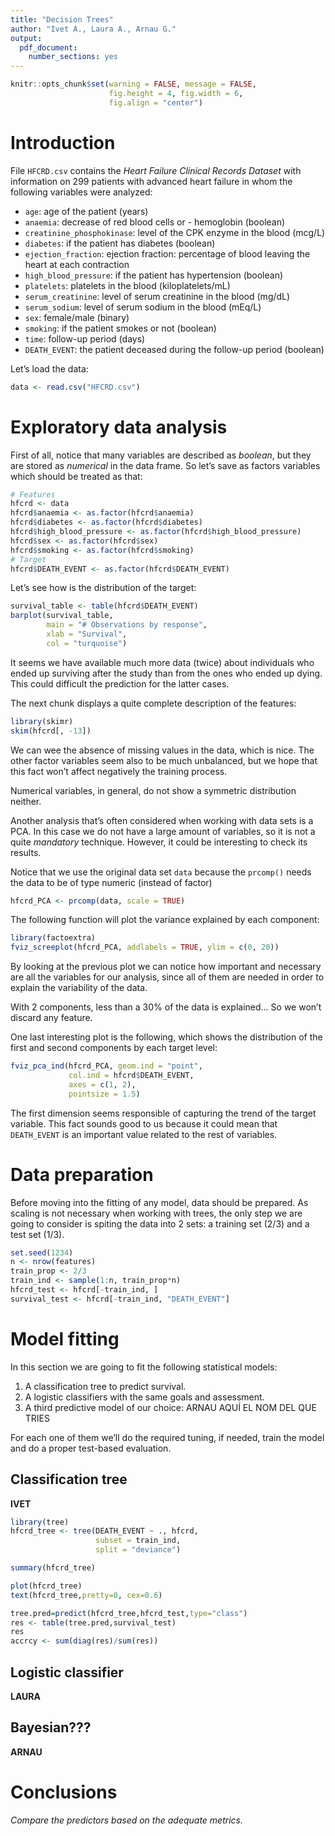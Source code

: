 ```yaml
---
title: "Decision Trees"
author: "Ivet A., Laura A., Arnau G."
output:
  pdf_document:
    number_sections: yes
---
```


```r
knitr::opts_chunk$set(warning = FALSE, message = FALSE,
                      fig.height = 4, fig.width = 6,
                      fig.align = "center")
```

# Introduction

File `HFCRD.csv` contains the *Heart Failure Clinical Records Dataset* with information on 299 patients with advanced heart failure in whom the following variables were analyzed:

- `age`: age of the patient (years)
- `anaemia`: decrease of red blood cells or - hemoglobin (boolean)
- `creatinine_phosphokinase`: level of the CPK enzyme in the blood $(\mathrm{mcg} / \mathrm{L})$
- `diabetes`: if the patient has diabetes (boolean)
- `ejection_fraction`: ejection fraction: percentage of blood leaving the heart at each contraction
- `high_blood_pressure`: if the patient has hypertension (boolean)
- `platelets`: platelets in the blood (kiloplatelets/mL)
- `serum_creatinine`: level of serum creatinine in the blood $(\mathrm{mg} / \mathrm{dL})$
- `serum_sodium`: level of serum sodium in the blood $(\mathrm{mEq} / \mathrm{L})$
- `sex`: female/male (binary)
- `smoking`: if the patient smokes or not (boolean)
- `time`: follow-up period (days)
- `DEATH_EVENT`: the patient deceased during the follow-up period (boolean)

Let's load the data:

```r
data <- read.csv("HFCRD.csv")
```

# Exploratory data analysis

First of all, notice that many variables are described as *boolean*, but they are stored as *numerical* in the data frame. So let's save as factors variables which should be treated as that:

```r
# Features
hfcrd <- data
hfcrd$anaemia <- as.factor(hfcrd$anaemia)
hfcrd$diabetes <- as.factor(hfcrd$diabetes)
hfcrd$high_blood_pressure <- as.factor(hfcrd$high_blood_pressure)
hfcrd$sex <- as.factor(hfcrd$sex)
hfcrd$smoking <- as.factor(hfcrd$smoking)
# Target
hfcrd$DEATH_EVENT <- as.factor(hfcrd$DEATH_EVENT)
```

Let's see how is the distribution of the target:

```r
survival_table <- table(hfcrd$DEATH_EVENT)
barplot(survival_table, 
        main = "# Observations by response", 
        xlab = "Survival", 
        col = "turquoise")
```

It seems we have available much more data (twice) about individuals who ended up surviving after the study than from the ones who ended up dying. This could difficult the prediction for the latter cases.

The next chunk displays a quite complete description of the features:

```r
library(skimr)
skim(hfcrd[, -13])
```

We can wee the absence of missing values in the data, which is nice. The other factor variables seem also to be much unbalanced, but we hope that this fact won't affect negatively the training process.

Numerical variables, in general, do not show a symmetric distribution neither.

Another analysis that's often considered when working with data sets is a PCA. In this case we do not have a large amount of variables, so it is not a quite *mandatory* technique. However, it could be interesting to check its results.

Notice that we use the original data set `data` because the `prcomp()` needs the data to be of type numeric (instead of factor)

```r
hfcrd_PCA <- prcomp(data, scale = TRUE)
```

The following function will plot the variance explained by each component:

```r
library(factoextra)
fviz_screeplot(hfcrd_PCA, addlabels = TRUE, ylim = c(0, 20))
```

By looking at the previous plot we can notice how important and necessary are all the variables for our analysis, since all of them are needed in order to explain the variability of the data.

With 2 components, less than a 30\% of the data is explained... So we won't discard any feature.

One last interesting plot is the following, which shows the distribution of the first and second components by each target level:

```r
fviz_pca_ind(hfcrd_PCA, geom.ind = "point", 
             col.ind = hfcrd$DEATH_EVENT, 
             axes = c(1, 2), 
             pointsize = 1.5)
```

The first dimension seems responsible of capturing the trend of the target variable. This fact sounds good to us because it could mean that `DEATH_EVENT` is an important value related to the rest of variables.

# Data preparation

Before moving into the fitting of any model, data should be prepared. As scaling is not necessary when working with trees, the only step we are going to consider is spiting the data into 2 sets: a training set $(2 / 3)$ and a test set $(1 / 3)$.

```r
set.seed(1234)
n <- nrow(features)
train_prop <- 2/3
train_ind <- sample(1:n, train_prop*n)
hfcrd_test <- hfcrd[-train_ind, ]
survival_test <- hfcrd[-train_ind, "DEATH_EVENT"]
```

# Model fitting

In this section we are going to fit the following statistical models:

1. A classification tree to predict survival.
2. A logistic classifiers with the same goals and assessment.
3. A third predictive model of our choice: ARNAU AQUÍ EL NOM DEL QUE TRIES

For each one of them we'll do the required tuning, if needed, train the model and do a proper test-based evaluation.

## Classification tree

**IVET**

```r
library(tree)
hfcrd_tree <- tree(DEATH_EVENT ~ ., hfcrd,
                   subset = train_ind,
                   split = "deviance")
```

```r
summary(hfcrd_tree)
```

```r
plot(hfcrd_tree)
text(hfcrd_tree,pretty=0, cex=0.6)
```

```r
tree.pred=predict(hfcrd_tree,hfcrd_test,type="class")
res <- table(tree.pred,survival_test)
res
accrcy <- sum(diag(res)/sum(res))
```

## Logistic classifier

**LAURA**

## Bayesian???

**ARNAU**

# Conclusions

*Compare the predictors based on the adequate metrics.*




